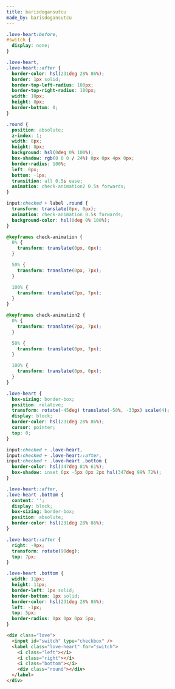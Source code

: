 ```yaml
---
title: barisdogansutcu
made_by: barisdogansutcu
---
```


```css
.love-heart:before,
#switch {
  display: none;
}

.love-heart,
.love-heart::after {
  border-color: hsl(231deg 28% 86%);
  border: 1px solid;
  border-top-left-radius: 100px;
  border-top-right-radius: 100px;
  width: 10px;
  height: 8px;
  border-bottom: 0;
}

.round {
  position: absolute;
  z-index: 1;
  width: 8px;
  height: 8px;
  background: hsl(0deg 0% 100%);
  box-shadow: rgb(0 0 0 / 24%) 0px 0px 4px 0px;
  border-radius: 100%;
  left: 0px;
  bottom: -1px;
  transition: all 0.5s ease;
  animation: check-animation2 0.5s forwards;
}

input:checked + label .round {
  transform: translate(0px, 0px);
  animation: check-animation 0.5s forwards;
  background-color: hsl(0deg 0% 100%);
}

@keyframes check-animation {
  0% {
    transform: translate(0px, 0px);
  }

  50% {
    transform: translate(0px, 7px);
  }

  100% {
    transform: translate(7px, 7px);
  }
}

@keyframes check-animation2 {
  0% {
    transform: translate(7px, 7px);
  }

  50% {
    transform: translate(0px, 7px);
  }

  100% {
    transform: translate(0px, 0px);
  }
}

.love-heart {
  box-sizing: border-box;
  position: relative;
  transform: rotate(-45deg) translate(-50%, -33px) scale(4);
  display: block;
  border-color: hsl(231deg 28% 86%);
  cursor: pointer;
  top: 0;
}

input:checked + .love-heart,
input:checked + .love-heart::after,
input:checked + .love-heart .bottom {
  border-color: hsl(347deg 81% 61%);
  box-shadow: inset 6px -5px 0px 2px hsl(347deg 99% 72%);
}

.love-heart::after,
.love-heart .bottom {
  content: '';
  display: block;
  box-sizing: border-box;
  position: absolute;
  border-color: hsl(231deg 28% 86%);
}

.love-heart::after {
  right: -9px;
  transform: rotate(90deg);
  top: 7px;
}

.love-heart .bottom {
  width: 11px;
  height: 11px;
  border-left: 1px solid;
  border-bottom: 1px solid;
  border-color: hsl(231deg 28% 86%);
  left: -1px;
  top: 5px;
  border-radius: 0px 0px 0px 5px;
}
```

```html
<div class="love">
  <input id="switch" type="checkbox" />
  <label class="love-heart" for="switch">
    <i class="left"></i>
    <i class="right"></i>
    <i class="bottom"></i>
    <div class="round"></div>
  </label>
</div>
```
